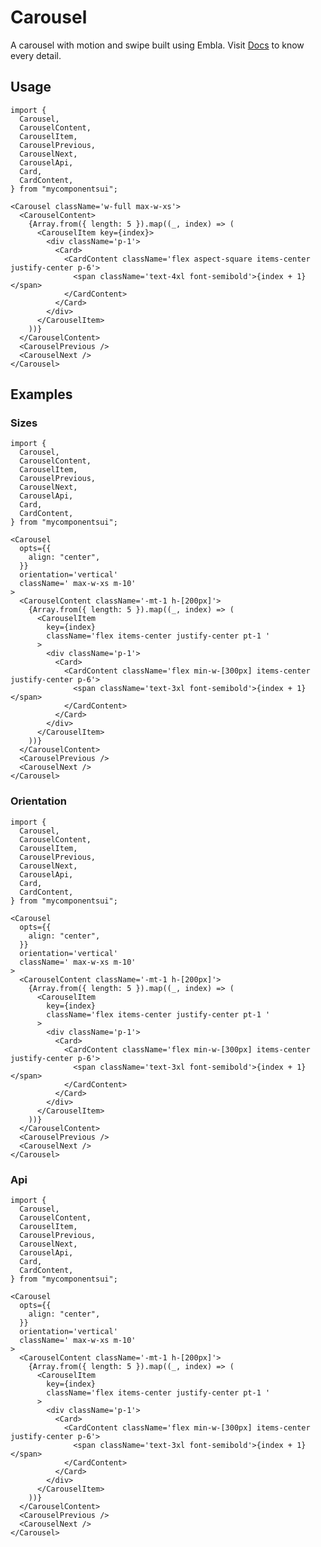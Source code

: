 

<Meta of={ComponentStories} />

# Carousel

A carousel with motion and swipe built using Embla. Visit [Docs](https://www.embla-carousel.com/get-started/react/) to know every detail.

<Canvas of={ComponentStories.Default} />

<Controls />

## Usage

```tsx
import {
  Carousel,
  CarouselContent,
  CarouselItem,
  CarouselPrevious,
  CarouselNext,
  CarouselApi,
  Card,
  CardContent,
} from "mycomponentsui";
```

```tsx
<Carousel className='w-full max-w-xs'>
  <CarouselContent>
    {Array.from({ length: 5 }).map((_, index) => (
      <CarouselItem key={index}>
        <div className='p-1'>
          <Card>
            <CardContent className='flex aspect-square items-center justify-center p-6'>
              <span className='text-4xl font-semibold'>{index + 1}</span>
            </CardContent>
          </Card>
        </div>
      </CarouselItem>
    ))}
  </CarouselContent>
  <CarouselPrevious />
  <CarouselNext />
</Carousel>
```

## Examples

### Sizes

<Canvas of={ComponentStories.Sizes} />

```tsx
import {
  Carousel,
  CarouselContent,
  CarouselItem,
  CarouselPrevious,
  CarouselNext,
  CarouselApi,
  Card,
  CardContent,
} from "mycomponentsui";
```

```tsx
<Carousel
  opts={{
    align: "center",
  }}
  orientation='vertical'
  className=' max-w-xs m-10'
>
  <CarouselContent className='-mt-1 h-[200px]'>
    {Array.from({ length: 5 }).map((_, index) => (
      <CarouselItem
        key={index}
        className='flex items-center justify-center pt-1 '
      >
        <div className='p-1'>
          <Card>
            <CardContent className='flex min-w-[300px] items-center justify-center p-6'>
              <span className='text-3xl font-semibold'>{index + 1}</span>
            </CardContent>
          </Card>
        </div>
      </CarouselItem>
    ))}
  </CarouselContent>
  <CarouselPrevious />
  <CarouselNext />
</Carousel>
```

### Orientation

<Canvas of={ComponentStories.Orientation} />

```tsx
import {
  Carousel,
  CarouselContent,
  CarouselItem,
  CarouselPrevious,
  CarouselNext,
  CarouselApi,
  Card,
  CardContent,
} from "mycomponentsui";
```

```tsx
<Carousel
  opts={{
    align: "center",
  }}
  orientation='vertical'
  className=' max-w-xs m-10'
>
  <CarouselContent className='-mt-1 h-[200px]'>
    {Array.from({ length: 5 }).map((_, index) => (
      <CarouselItem
        key={index}
        className='flex items-center justify-center pt-1 '
      >
        <div className='p-1'>
          <Card>
            <CardContent className='flex min-w-[300px] items-center justify-center p-6'>
              <span className='text-3xl font-semibold'>{index + 1}</span>
            </CardContent>
          </Card>
        </div>
      </CarouselItem>
    ))}
  </CarouselContent>
  <CarouselPrevious />
  <CarouselNext />
</Carousel>
```

### Api

<Canvas of={ComponentStories.Api} />

```tsx
import {
  Carousel,
  CarouselContent,
  CarouselItem,
  CarouselPrevious,
  CarouselNext,
  CarouselApi,
  Card,
  CardContent,
} from "mycomponentsui";
```

```tsx
<Carousel
  opts={{
    align: "center",
  }}
  orientation='vertical'
  className=' max-w-xs m-10'
>
  <CarouselContent className='-mt-1 h-[200px]'>
    {Array.from({ length: 5 }).map((_, index) => (
      <CarouselItem
        key={index}
        className='flex items-center justify-center pt-1 '
      >
        <div className='p-1'>
          <Card>
            <CardContent className='flex min-w-[300px] items-center justify-center p-6'>
              <span className='text-3xl font-semibold'>{index + 1}</span>
            </CardContent>
          </Card>
        </div>
      </CarouselItem>
    ))}
  </CarouselContent>
  <CarouselPrevious />
  <CarouselNext />
</Carousel>
```
